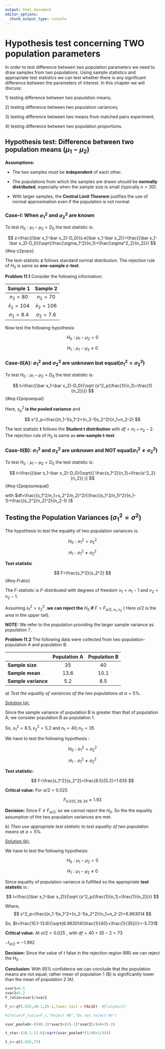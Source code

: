 ```yaml
---
output: html_document
editor_options: 
  chunk_output_type: console
---
```


# Hypothesis test concerning TWO population parameters

In order to test difference between two population parameters we need to draw samples from two populations. Using sample statistics and appropriate test statistics we can test whether there is any significant difference between the parameters of interest. In this chapter we will discuss:

1\) testing difference between two population means;

2\) testing difference between two population variances;

3\) testing difference between two means from matched pairs experiment;

4\) testing difference between two population proportions.

## Hypothesis test: Difference between two population means ($\mu_1-\mu_2$)

**Assumptions:**

-   The two samples must be **independent** of each other.

-   The populations from which the samples are drawn should be **normally distributed**, especially when the sample size is small (typically $n<30$).

-   With larger samples, the **Central Limit Theorem** justifies the use of normal approximation even if the population is not normal.

### **Case-I: When** $\sigma_1^2$ **and** $\sigma_2^2$ **are known**

To test $H_0: \mu_1-\mu_2=D_0$ the test statistic is:

$$
z=\frac{(\bar x_1-\bar x_2)-D_0}{s.e(\bar x_1-\bar x_2)}=\frac{(\bar x_1-\bar x_2)-D_0}{\sqrt{\frac{\sigma_1^2}{n_1}+\frac{\sigma^2_2}{n_2}}}
$$ {#eq-z2pops}

The test-statistic **z** follows standard normal distribution. The rejection rule of $H_0$ is same as **one-sample z-test**.

**Problem 11.1** Consider the following information:

|    Sample 1    |    Sample 2    |
|:--------------:|:--------------:|
|    $n_1=80$    |    $n_1=70$    |
| $\bar x_1=104$ | $\bar x_2=106$ |
| $\sigma_1=8.4$ | $\sigma_2=7.6$ |

Now test the following hypothesis:

$$
H_0: \mu_1-\mu_2=0
$$

$$
H_1:\mu_1-\mu_2\ne 0
$$

### **Case-II(A):**  $\sigma_1^2$ **and** $\sigma_2^2$ **are unknown but equal(**$\sigma_1^2=\sigma_2^2$**)**

To test $H_0: \mu_1-\mu_2=D_0$ the test statistic is:

$$
t=\frac{(\bar x_1-\bar x_2)-D_0}{\sqrt {s^2_p(\frac{1}{n_1}+\frac{1}{n_2})}}
$$ {#eq-t2popsequal}

Here, $s^2_p$ **is the pooled variance** and

$$
s^2_p=\frac{(n_1-1)s_1^2+(n_2-1)s_2^2}{n_1+n_2-2}
$$

The test statistic **t** follows the **Student t distribution** with $df=n_1+n_2-2$. The rejection rule of $H_0$ is same as **one-sample t-test**.

### **Case-II(B):** $\sigma_1^2$ **and** $\sigma_2^2$ **are unknown and NOT equal(**$\sigma_1^2 \ne\sigma_2^2$**)**

To test $H_0: \mu_1-\mu_2=D_0$ the test statistic is:

$$
t=\frac{(\bar x_1-\bar x_2)-D_0}{\sqrt{(  \frac{s_1^2}{n_1}+\frac{s^2_2}{n_2}} )}
$$ {#eq-t2popsunequal}

with $df=\frac{(s_1^2/n_1+s_2^2/n_2)^2}{\frac{(s_1^2/n_1)^2}{n_1-1}+\frac{(s_2^2/n_2)^2}{n_2-1} }$

## Testing the Population Variances ($\sigma_1^2=\sigma^2$)

The hypothesis to test the equality of two population variances is:

$$
H_0: \sigma_1^2=\sigma_2^2
$$

$$
H_1: \sigma_1^2\ne\sigma_2^2
$$

**Test statistic**

$$
F=\frac{s_1^2}{s_2^2}
$$ {#eq-Fratio}

The $F$-statistic is $F$-distributed with degrees of freedom $\nu_1=n_1-1$ and $\nu_2=n_2-1$.

Assuming $s_1^2>s_2^2$ ,**we can reject the** $H_0$ **if** $F>F_{\alpha/2, \nu_1,\nu_2}$ ( Here $\alpha/2$ is the area in the upper tail).

**NOTE:** We refer to the population providing the larger sample variance as *population 1* .\

**Problem 11.2** The following data were collected from two population- population A and population B.

|                     | Population A | Population B |
|---------------------|:------------:|:------------:|
| **Sample size**     |      35      |      40      |
| **Sample mean**     |     13.6     |     10.1     |
| **Sample variance** |     5.2      |     8.5      |

*a) Test the equality of variances of the two populations at* $\alpha=5\%$*.*

[Solution (a):]{.underline}

Since the sample variance of population B is greater than that of population A; we consider population B as population 1.

So, $s_1^2=8.5 , s_2^2=5.2$ and $n_1=40; n_2=35$

We have to test the following hypothesis :

$$ H_0: \sigma_1^2=\sigma_2^2   $$

$$ H_1: \sigma_1^2\ne\sigma_2^2 $$

**Test statistic:**

$$
F=\frac{s_1^2}{s_2^2}=\frac{8.5}{5.2}=1.635
$$

**Critical value:** For $\alpha/2=0.025$

$$
F_{0.025,39,34}\approx1.93
$$

**Decision:** Since $F \ngtr F_{\alpha/2}$; so we cannot reject the $H_0$. So the the equality assumption of the two population variances are met.

*b) Then use appropriate test statistic to test equality of two population means at* $\alpha=5\%$*.*

[Solution (b):]{.underline}

We have to test the following hypothesis:

$$
H_0: \mu_1-\mu_2=0
$$

$$
H_1: \mu_1-\mu_2\ne 0
$$

Since equality of population variance is fulfilled so the appropriate **test statistic** is :

$$
t=\frac{(\bar x_1-\bar x_2)}{\sqrt {s^2_p(\frac{1}{n_1}+\frac{1}{n_2})}}
$$

Where, $$
s^2_p=\frac{(n_1-1)s_1^2+(n_2-1)s_2^2}{n_1+n_2-2}=6.963014
$$

So, $t=\frac{10.1-13.6}{\sqrt{6.963014(\frac{1}{40}+\frac{1}{35})}}=-5.731$

**Critical value:** At $\alpha/2=0.025$ , with $df=40+35-2=73$

$-t_{\alpha/2}\approx -1.992$

**Decision:** Since the value of $t$ false in the rejection region (RR) we can reject the $H_0$ .

**Conclusion:** With 95% confidence we can conclude that the population means are not equal; rather mean of population 1 (B) is significantly lower than the mean of population 2 (A).

```r
svar1=8.5
svar2=5.2
F_ratio=svar1/svar2

F_c<-qf(.025,40-1,35-1,lower.tail = FALSE)  #F(alpha/2)

#ifelse(F_ratio>F_c,"Reject H0","Do not reject Ho")

svar_pooled<-((40-1)*svar1+(35-1)*svar2)/(40+35-2)

t_sta<-(10.1-13.6)/sqrt(svar_pooled*(1/40+1/35))

t_c<-qt(.025,73)

```
